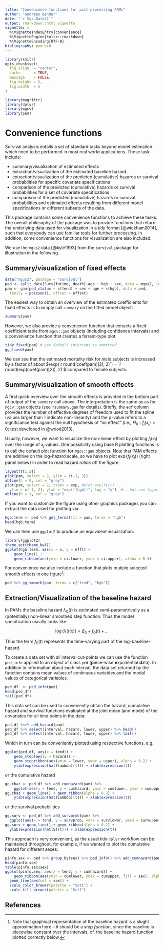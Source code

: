```yaml
---
title: "Convenience functions for post-processing PAMs"
author: "Andreas Bender"
date: "`r Sys.Date()`"
output: rmarkdown::html_vignette
vignette: >
  %\VignetteIndexEntry{convenience}
  %\VignetteEngine{knitr::rmarkdown}
  %\VignetteEncoding{UTF-8}
bibliography: pam.bib
---
```


```r
library(knitr)
opts_chunk$set(
  fig.align  = "center",
  cache      = TRUE,
  message    = FALSE,
  fig.height = 5,
  fig.width  = 5
)
```

```r
library(magrittr)
library(dplyr)
library(mgcv)
library(pam)
```


# Convenience functions

Survival analysis entails a set of standard tasks 
beyond model estimation which need to be performed in most real world applications. 
These task include: 

- summary/visualization of estimated effects 
- extraction/visualization of the estimated baseline hazard
- extraction/visualization of the predicted (cumulative) hazards or survival probabilities
for specific covariate specifications
- comparison of the predicted (cumulative) hazards or survival probabilities for a set 
of covariate specifications
- comparison of the predicted (cumulative) hazards or survival probabilities and estimated effects
resulting from different model specifications or different subsets of the data. 

This package contains some convenience functions to achieve these tasks. 
The overall philosophy of the package was to provide functions that return the 
underlying data used for visualization in a *tidy* format [@wickham2014], such that everybody 
can use familiar tools for further processing. In addition, some convenience functions 
for visualization are also included. 

We use the `mgus2` data [@kyle1993] from the `survival` package for illustration 
in the following.  


## Summary/visualization of fixed effects 

```r
data("mgus2", package = "survival")
ped <- split_data(Surv(futime, death)~age + hgb + sex, data = mgus2, id = "id")
pam <- gam(ped_status ~ s(tend) + sex + age + s(hgb), data = ped, 
  family = poisson(), offset = offset)
```

The easiest way to obtain an overview of the estimated coefficients for fixed effects 
is to simply call `summary` on the fitted model object:

```r
summary(pam)
```

However, we also provide a convenience function that extracts a fixed coefficient
table from `mgcv::gam` objects (including confidence intervals) and 
a convenience function that creates a forrest-type plot: 

```r
tidy_fixed(pam) # per default intercept is ommitted
gg_fixed(pam)
```

We can see that the estimated mortality risk for male subjects is increased by a factor of about $\exp(`r round(coef(pam)[2], 2)`) = `r round(exp(coef(pam)[2]), 2)`$
compared to female subjects.

<!--
Additionally, this package provides a function to visualize fixed coefficients 
in terms of tree/forest plots: 

```r
## yet to be implemented 
```
-->

## Summary/visualization of smooth effects
A first quick overview over the smooth effects is provided in the bottom part of 
output of the `summary` call above. The interpretation is the same as as for 
`mgcv::gam` objects (see `?summary.gam` for details). Briefly, the `edf` column 
provides the number of effective degrees of freedom used to fit the spline 
(values larger than 1 indicate non-linearity) and the p-value refers to 
a significance test against the null hypothesis of "no effect" 
(i.e., $H_0: f_j(x_j) = 0$; test developed in @wood2013). 

Usually, however, we want to visualize the non-linear effect by plotting 
$f_j(x_j)$ over the range of $x_j$ values. One possibility using base R 
plotting functions is to call the default plot function for `mgcv::gam` objects.
Note that PAM effects are additive on the log-hazard scale, so we have to plot 
$\exp(f_j(x_j))$ (right panel below) in order to read hazard *ratios* off the figure:

```r
layout(t(1:2))
plot(pam, select = 2, ylim = c(-1, 2))
abline(h = 0, col = "grey")
plot(pam, select = 2, trans = exp, #plot exp(f(x)) ...
  ylim = c(-1, 2), ylab = "exp(f(hgb))", log = "y")  #.. but use logarithmic axis for legibility 
abline(h = 1, col = "grey")
```

If you want to customize the figure using other graphics packages you can 
extract the data used for plotting via: 

```r
hgb.term <- ped %>% get_terms(fit = pam, terms = "hgb")
head(hgb.term)
```

We can then use `ggplot2` to produce an equivalent visualization: 

```r
library(ggplot2)
theme_set(theme_bw())
ggplot(hgb.term, aes(x = x, y = eff)) + 
	geom_line() + 
	geom_ribbon(aes(ymin = ci.lower, ymax = ci.upper), alpha = 0.3)
```

For convenience we also include a function that plots mutiple selected smooth 
effects in one figure^[Note that graphical representation of the baseline hazard is a sloght approximation here -- it should be a *step function*, since the baseline is piecewise constant over the intervals, cf. the baseline hazard function plotted correctly below.]: 

```r
ped %>% gg_smooth(pam, terms = c("tend", "hgb"))
```


## Extraction/Visualization of the baseline hazard

In PAMs the baseline hazard $\lambda_0(t)$ is estimated semi-parametrically as a 
(potentially) non-linear smoothed step function. Thus the model specification usually 
looks like 

$$
\log(\lambda(t|x)) = \beta_0 + f_0(t) + \ldots
$$

Thus the term $f_0(t)$ represents the time-varying part of the log-baseline-hazard. 

To create a data set with all interval cut-points we can use the function 
`ped_info` applied to an object of class `ped` (**p**iece-wise **e**xponential **d**ata). 
In addition to information about each interval, the data set returned by the function contains 
mean values of continuous variables and the modal values of categorical variables.

```r
ped_df  <- ped_info(ped)
head(ped_df)
tail(ped_df)
```

This data set can be used to conveniently obtain the hazard, cumulative hazard and survival functions evaluated at the joint mean (and mode) of the covariates for all time points in the data:

```r
ped_df %<>% add_hazard(pam)
ped_df %>% select(interval, hazard, lower, upper) %>% head()
ped_df %>% select(interval, hazard, lower, upper) %>% tail()
```

Which in turn can be conveniently plotted using respective functions, e.g. 

```r
ggplot(ped_df, aes(x = tend)) + 
	geom_step(aes(y = hazard)) + 
	geom_stepribbon(aes(ymin = lower, ymax = upper), alpha = 0.2) + 
	ylab(expression(hat(lambda)(t))) + xlab(expression(t))
```

or the cumulative hazard 

```r
gg.chaz <- ped_df %>% add_cumhazard(pam) %>% 
	ggplot(aes(x = tend, y = cumhazard, ymin = cumlower, ymax = cumupper))
gg.chaz + geom_line() + geom_ribbon(alpha = 0.2) + 
	ylab(expression(hat(Lambda)(t))) + xlab(expression(t))
```

or the survival probabilities

```r
gg.surv <- ped_df %>% add_survprob(pam) %>% 
  ggplot(aes(x = tend, y = survprob, ymax = survlower, ymin = survupper))
gg.surv + geom_line() + geom_ribbon(alpha = 0.2) + 
  ylab(expression(hat(S)(t))) + xlab(expression(t))
```

This approach is very convenient, as the usual tidy `dplyr` workflow can 
be maintained throughout, for example, if we wanted to plot the cumulative 
hazard for different sexes:

```r
pinfo.sex <- ped %>% group_by(sex) %>% ped_info() %>% add_cumhazard(pam)
head(pinfo.sex)
table(pinfo.sex$sex)
ggplot(pinfo.sex, aes(x = tend, y = cumhazard)) + 
	geom_ribbon(aes(ymin = cumlower, ymax = cumupper, fill = sex), alpha = 0.3) +
  geom_line(aes(col = sex)) +
  scale_color_brewer(palette = "Set1") +
  scale_fill_brewer(palette = "Set1")
```

## References
